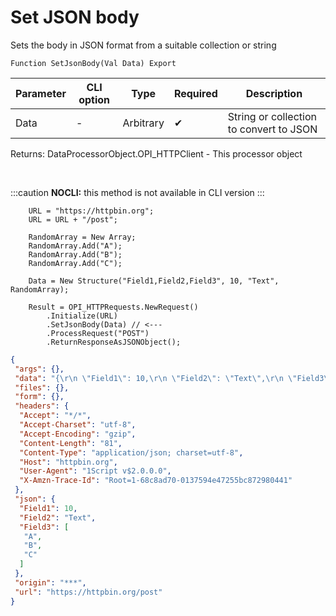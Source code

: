 ﻿---
sidebar_position: 3
description: Set JSON body  and other functions to work with HTTP-client in the Open Integration Package, a free open-source integration library for 1C:Enterprise 8, OneScript and CLI
keywords: [1C, 1С, 1С:Enterprise, 1С:Enterprise 8.3, API, Integration, Services, Exchange, OneScript, CLI, HTTP-client]
---


# Set JSON body 
 Sets the body in JSON format from a suitable collection or string



`Function SetJsonBody(Val Data) Export`

  | Parameter | CLI option | Type | Required | Description |
  |-|-|-|-|-|
  | Data | - | Arbitrary | &#x2714; | String or collection to convert to JSON |

  
  Returns:  DataProcessorObject.OPI_HTTPClient - This processor object

<br/>


:::caution
**NOCLI:** this method is not available in CLI version
:::
<br/>



```bsl title="1C:Enterprise/OneScript code example"
    URL = "https://httpbin.org";
    URL = URL + "/post";

    RandomArray = New Array;
    RandomArray.Add("A");
    RandomArray.Add("B");
    RandomArray.Add("C");

    Data = New Structure("Field1,Field2,Field3", 10, "Text", RandomArray);

    Result = OPI_HTTPRequests.NewRequest()
        .Initialize(URL)
        .SetJsonBody(Data) // <---
        .ProcessRequest("POST")
        .ReturnResponseAsJSONObject();
```
 



```json title="Result"
{
 "args": {},
 "data": "{\r\n \"Field1\": 10,\r\n \"Field2\": \"Text\",\r\n \"Field3\": [\r\n  \"A\",\r\n  \"B\",\r\n  \"C\"\r\n ]\r\n}",
 "files": {},
 "form": {},
 "headers": {
  "Accept": "*/*",
  "Accept-Charset": "utf-8",
  "Accept-Encoding": "gzip",
  "Content-Length": "81",
  "Content-Type": "application/json; charset=utf-8",
  "Host": "httpbin.org",
  "User-Agent": "1Script v$2.0.0.0",
  "X-Amzn-Trace-Id": "Root=1-68c8ad70-0137594e47255bc872980441"
 },
 "json": {
  "Field1": 10,
  "Field2": "Text",
  "Field3": [
   "A",
   "B",
   "C"
  ]
 },
 "origin": "***",
 "url": "https://httpbin.org/post"
}
```
